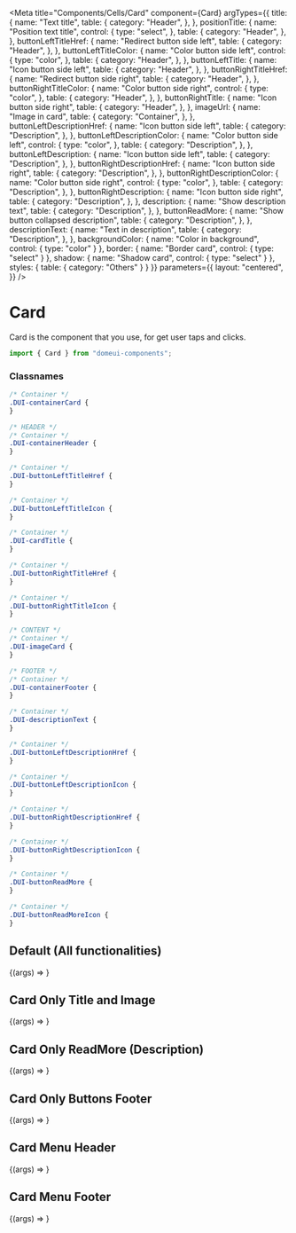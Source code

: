 
<Meta
  title="Components/Cells/Card"
  component={Card}
  argTypes={{
    title: {
      name: "Text title",
      table: {
        category: "Header",
      },
    },
    positionTitle: {
      name: "Position text title",
      control: {
        type: "select",
      },
      table: {
        category: "Header",
      },
    },
    buttonLeftTitleHref: {
      name: "Redirect button side left",
      table: {
        category: "Header",
      },
    },
    buttonLeftTitleColor: {
      name: "Color button side left",
      control: {
        type: "color",
      },
      table: {
        category: "Header",
      },
    },
    buttonLeftTitle: {
      name: "Icon button side left",
      table: {
        category: "Header",
      },
    },
    buttonRightTitleHref: {
      name: "Redirect button side right",
      table: {
        category: "Header",
      },
    },
    buttonRightTitleColor: {
      name: "Color button side right",
      control: {
        type: "color",
      },
      table: {
        category: "Header",
      },
    },
    buttonRightTitle: {
      name: "Icon button side right",
      table: {
        category: "Header",
      },
    },
    imageUrl: {
      name: "Image in card",
      table: {
        category: "Container",
      },
    },
    buttonLeftDescriptionHref: {
      name: "Icon button side left",
      table: {
        category: "Description",
      },
    },
    buttonLeftDescriptionColor: {
      name: "Color button side left",
      control: {
        type: "color",
      },
      table: {
        category: "Description",
      },
    },
    buttonLeftDescription: {
      name: "Icon button side left",
      table: {
        category: "Description",
      },
    },
    buttonRightDescriptionHref: {
      name: "Icon button side right",
      table: {
        category: "Description",
      },
    },
    buttonRightDescriptionColor: {
      name: "Color button side right",
      control: {
        type: "color",
      },
      table: {
        category: "Description",
      },
    },
    buttonRightDescription: {
      name: "Icon button side right",
      table: {
        category: "Description",
      },
    },
    description: {
      name: "Show description text",
      table: {
        category: "Description",
      },
    },
    buttonReadMore: {
      name: "Show button collapsed description",
      table: {
        category: "Description",
      },
    },
    descriptionText: {
      name: "Text in description",
      table: {
        category: "Description",
      },
    },
    backgroundColor: {
      name: "Color in background",
      control: {
        type: "color"
      }
    },
    border: {
      name: "Border card",
      control: {
        type: "select"
      }
    },
    shadow: {
      name: "Shadow card",
      control: {
        type: "select"
      }
    },
    styles: {
      table: {
        category: "Others"
      }
    }
  }}
  parameters={{
    layout: "centered",
  }}
/>

# Card

Card is the component that you use, for get user taps and clicks.

```js
import { Card } from "domeui-components";
```

### Classnames

```css
/* Container */
.DUI-containerCard {
}

/* HEADER */
/* Container */
.DUI-containerHeader {
}

/* Container */
.DUI-buttonLeftTitleHref {
}

/* Container */
.DUI-buttonLeftTitleIcon {
}

/* Container */
.DUI-cardTitle {
}

/* Container */
.DUI-buttonRightTitleHref {
}

/* Container */
.DUI-buttonRightTitleIcon {
}

/* CONTENT */
/* Container */
.DUI-imageCard {
}

/* FOOTER */
/* Container */
.DUI-containerFooter {
}

/* Container */
.DUI-descriptionText {
}

/* Container */
.DUI-buttonLeftDescriptionHref {
}

/* Container */
.DUI-buttonLeftDescriptionIcon {
}

/* Container */
.DUI-buttonRightDescriptionHref {
}

/* Container */
.DUI-buttonRightDescriptionIcon {
}

/* Container */
.DUI-buttonReadMore {
}

/* Container */
.DUI-buttonReadMoreIcon {
}
```

## Default (All functionalities)

<Canvas columns={2} withSource="open" withToolbar>
  <Story
    name="Default"
    args={{
      ...Card.defaultProps,
      title: "Write your title",
      imageUrl:
        "https://blog.iprocess.com.br/wp-content/uploads/2021/11/placeholder.png",
      buttonLeftTitle: "ArrowsAlt",
      buttonRightTitle: "Bars",
      buttonReadMore: true,
      description: true,
      descriptionText: "Lorem ipsum",
      buttonLeftDescription: "ArrowsAlt",
      buttonRightDescription: "ArrowsAlt",
    }}
  >
    {(args) => <Card {...args} />}
  </Story>
</Canvas>

<ArgsTable story="Default" />

## Card Only Title and Image

<Canvas>
  <Story
    name="Title and Image"
    args={{
      ...Card.defaultProps,
      title: "ASDASD",
      imageUrl:
        "https://blog.iprocess.com.br/wp-content/uploads/2021/11/placeholder.png",
    }}
  >
    {(args) => <Card {...args} />}
  </Story>
</Canvas>

## Card Only ReadMore (Description)

<Canvas>
  <Story
    name="Description"
    args={{
      ...Card.defaultProps,
      title: "ASDASD",
      imageUrl:
        "https://blog.iprocess.com.br/wp-content/uploads/2021/11/placeholder.png",
      buttonReadMore: true,
      description: true,
      descriptionText: "Lorem ipsum",
    }}
  >
    {(args) => <Card {...args} />}
  </Story>
</Canvas>

## Card Only Buttons Footer

<Canvas>
  <Story
    name="Buttons Footer"
    args={{
      ...Card.defaultProps,
      title: "Write your title",
      imageUrl:
        "https://blog.iprocess.com.br/wp-content/uploads/2021/11/placeholder.png",
      buttonLeftDescription: "ArrowsAlt",
      buttonRightDescription: "ArrowsAlt",
    }}
  >
    {(args) => <Card {...args} />}
  </Story>
</Canvas>

## Card Menu Header

<Canvas>
  <Story
    name="Menu Header"
    args={{
      ...Card.defaultProps,
      title: "Write your title",
      imageUrl:
        "https://blog.iprocess.com.br/wp-content/uploads/2021/11/placeholder.png",
      buttonLeftTitle: "ArrowsAlt",
      buttonRightTitle: "Bars",
    }}
  >
    {(args) => <Card {...args} />}
  </Story>
</Canvas>

## Card Menu Footer

<Canvas>
  <Story
    name="Menu Footer"
    args={{
      ...Card.defaultProps,
      title: "Write your title",
      imageUrl:
        "https://blog.iprocess.com.br/wp-content/uploads/2021/11/placeholder.png",
      description: true,
      descriptionText: "Lorem ipsum",
      buttonReadMore: true,
      buttonLeftDescription: "ArrowsAlt",
      buttonRightDescription: "ArrowsAlt",
    }}
  >
    {(args) => <Card {...args} />}
  </Story>
</Canvas>
